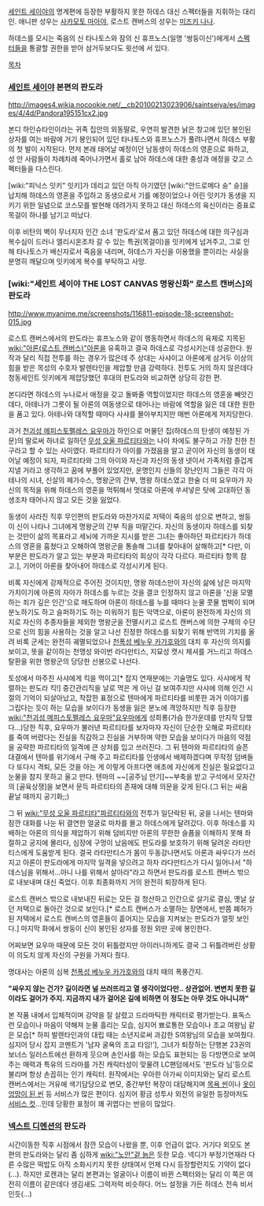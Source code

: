 [[세인트 세이야]]의 명계편에 등장한 부활하지 못한 하데스 대신 스펙터들을 지휘하는 대리인. 애니판 성우는 [[사카모토 마아야]], 로스트 캔버스의 성우는 [[미즈키 나나]].

하데스를 모시는 죽음의 신 타나토스와 잠의 신 휴프노스(일명 '쌍둥이신')에게서 [[스펙터(세인트 세이야)|스펙터]]들을 통괄할 권한을 받아 삼거두보다도 윗선에 서 있다.

[[목차]]

=== [[세인트 세이야]] 본편의 판도라 ===
http://images4.wikia.nocookie.net/__cb20100213023906/saintseiya/es/images/4/4d/Pandora195151cx2.jpg

본디 하인슈타인이라는 귀족 집안의 외동딸로, 우연히 발견한 낡은 창고에 있던 봉인된 상자를 여는 바람에 거기 봉인되어 있던 타나토스와 휴프노스가 풀려나면서 하데스 부활의 첫 발이 시작된다. 먼저 본래 태어날 예정이던 남동생이 하데스의 영혼으로 화하고, 성 안 사람들이 차례차례 죽어나가면서 홀로 남아 하데스에 대한 충성과 애정을 갖고 스펙터들을 다스린다.

[wiki:"피닉스 잇키" 잇키]가 데리고 있던 아직 아기였던 [wiki:"안드로메다 슌" 슌]을 납치해 하데스의 영혼을 주입하고 동생으로서 기를 예정이었으나 어린 잇키가 동생을 지키기 위한 일념으로 코스모를 발현해 데려가지 못하고 대신 하데스의 육신이라는 증표로 목걸이 하나를 남기고 떠났다.

이후 비탄의 벽이 무너지자 인간 소녀 '판도라'로서 품고 있던 하데스에 대한 의구심과 복수심이 드러나 엘리시온조차 갈 수 있는 특권(목걸이)을 잇키에게 넘겨주고, 그로 인해 타나토스가 배신자로서 죽음을 내리며, 하데스가 자신을 이용했을 뿐이라는 사실을 분명히 깨달으며 잇키에게 복수를 부탁하고 사망.

=== [wiki:"세인트 세이야 THE LOST CANVAS 명왕신화" 로스트 캔버스]의 판도라 ===
http://www.myanime.me/screenshots/116811-episode-18-screenshot-015.jpg

로스트 캔버스에서의 판도라는 휴프노스와 같이 행동하면서 하데스의 육체로 지목된 [[wiki:"아론(로스트 캔버스)"아론]]을 유혹하고 결국 하데스로 각성시키는데 성공한다. 원작과 달리 직접 전투를 하는 경우가 많은데 주 상대는 사샤이고 아론에게 삼거두 이상의 힘을 받은 목성의 수호자 발렌타인을 제압할 만큼 강력하다. 전투도 거의 하지 않은데다 청동세인트 잇키에게 제압당했던 후대의 판도라와 비교하면 상당히 강한 편.

본디라면 하데스의 누나로서 애정을 갖고 돌봐줄 역할이었지만 하데스의 영혼을 빼앗긴데다, 아테나가 그릇이 될 아론의 여동생으로 태어나는 바람에 역할을 잃은 데 대한 원한을 품고 있다. 아테나와 대적할 때마다 사샤를 몰아부치지만 매번 아론에게 저지당한다.

과거 [[천괴성 메피스토펠레스 요우마]]가 하인으로 머물던 집(하데스의 탄생이 예정된 가문)의 딸로써 하녀로 일하던 [[무성 오울 파르티타]]와는 나이 차에도 불구하고 가장 친한 친구라고 할 수 있는 사이였다. 파르티타가 아이를 가졌음을 알고 곧이어 자신의 동생이 태어날 예정이 되자, 파르티타와 그의 아이와 자신과 자신의 동생 넷이서 가족처럼 즐겁게 지낼 거라고 생각하고 꿈에 부풀어 있었지만, 운명인지 신들의 장난인지 그들은 각각 아테나의 시녀, 신살의 페가수스, 명왕군의 간부, 명왕 하데스였고 한술 더 떠 요우마가 자신의 목적을 위해 하데스의 영혼을 먹튀해서 멋대로 아론에 쑤셔넣은 탓에 고대하던 동생조차 태어나지 않고 모든 것을 잃었다.

동생이 사라진 직후 무인편의 판도라와 마찬가지로 저택이 죽음의 성으로 변하고, 쌍둥이 신이 나타나 그녀에게 명왕군의 간부 직을 떠맡긴다. 자신의 동생이자 하데스를 되찾는 것만이 삶의 목표라고 세뇌에 가까운 지시를 받은 그녀는 좋아하던 파르티타가 하데스의 영혼을 훔쳤다고 오해하여 명왕군을 통솔해 그녀를 찾아내어 살해하고[* 다만, 이 부분은 판도라가 알고 있는 부분과 파르티타의 회상이 각각 다르다. 파르티타 항목 참고.], 기어이 아론을 찾아내어 하데스로 각성시키게 된다.

비록 자신에게 강제적으로 주어진 것이지만, 명왕 하데스만이 자신의 삶에 남은 마지막 가치이기에 아론의 자아가 하데스를 누르는 것을 결코 인정하지 않고 아론을 '신을 모멸하는 죄가 깊은 인간'으로 매도하며 아론이 하데스를 누를 때마다 눈물 콧물 범벅이 되며 분노하기도 하고 슬퍼하기도 하는 미워하기 힘든 악역으로, 아론이 완전하게 자신의 의지로 자신의 추종자들을 제외한 명왕군을 전멸시키고 로스트 캔버스에 의한 구제의 수단으로 신의 힘을 사용하는 것을 알고 나선 진정한 하데스를 되찾기 위해 반역의 기치를 올려 비록 군세는 완전히 궤멸되었으나 [[천폭성 베누우 카가호]]와의 대치 후 자신의 의지를 보이고, 뜻을 같이하는 천맹성 와이번 라다만티스, 지묘성 캣시 체셔를 거느리고 하데스 탈환을 위한 명왕군의 당당한 선봉으로 나선다.

토성에서 마주친 사샤에게 킥을 먹이고[* 잡지 연재분에는 기술명도 있다. 사샤에게 작렬하는 판도라 킥!] 중간관리직을 날로 먹은 게 아닌 걸 보여주지만 사샤에 의해 인간 시절의 기억이 되살아났고, 착잡한 표정으로 텐마에게 파르티타를 비롯한 과거 이야기를 그립다는 듯이 하는 모습을 보이다가 동생을 잃은 분노에 격앙하지만 직후 등장한 [[wiki:"천괴성 메피스토펠레스 요우마"요우마]]에게 성희롱(가슴 한가운데를 만지작 당했다...)당한 직후, 요우마가 불러낸 파르티타를 보자마자 자신이 단순한 오해로 파르티타를 죽여 버렸다는 진실을 직감하고 진실을 거부하며 약한 모습을 보이다가 마음의 약점을 공략한 파르티타의 일격에 큰 상처를 입고 쓰러진다. 그 뒤 텐마와 파르티타의 슬픈 대결에서 텐마를 위기에서 구해 주고 파르티타를 인생에서 배제하겠다며 무작정 덤벼들다 또다시 격퇴, 모든 것을 아는 게 이렇게 아프다면 애초에 자신에게 진실은 필요없다고 눈물을 참지 못하고 울고 만다. 텐마의 ~~[공주님 안기]~~부축을 받고 구석에서 모자간의 [골육상쟁]을 보면서 문득 파르티타의 존재에 대해 의문을 갖게 된다.(그 뒤는 싸움 끝날 때까지 공기화;;)

그 뒤 [[wiki:"무성 오울 파르티타"파르티타]]와의 전투가 일단락된 뒤, 궁을 나서는 텐마와 잠깐 대화를 나눈 뒤 결연한 얼굴로 마차를 몰고 하데스에게 달려갔다. 이후 하데스를 지배하는 아론의 의식을 제압하기 위해 덤비지만 아론의 무한한 슬픔을 이해하지 못해 좌절하고 궁지에 몰리다, 심장에 구멍이 났음에도 판도라를 보호하기 위해 달려온 라타만티스에게 도움받게 된다. 결국 라타만티스가 몸이 두동강나면서도 아론과 싸우다가 쓰러지고 아론이 판도라에게 마지막 일격을 넣으려고 하자 라다만티스가 다시 일어나서 "하데스님을 위해서...아니 나를 위해서 살아라"라고 하면서 판도라를 로스트 캔버스 밖으로 내보내며 대신 죽었다. 이후 최종화까지 거의 완전히 퇴장하게 된다.

로스트 캔버스 밖으로 내보내진 뒤로는 모든 걸 청산하고 인간으로 살기로 결심, 옛날 살던 저택으로 돌아간 것으로 보인다.[* 로스트 캔버스가 소멸하는 장면에서, 반쯤 폐허가 된 저택에서 로스트 캔버스의 영혼들이 흩어지는 모습을 지켜보는 판도라가 얼핏 보인다.] 마지막 화에서 쌍둥이 신이 봉인된 상자를 정원 외딴 곳에 봉인한다.

어찌보면 요우마 때문에 모든 것이 뒤틀렸지만 아이러니하게도 결국 그 뒤틀려버린 상황이 의도치 않게 자신의 구원을 가져다 줬다.

명대사는 아론의 심복 [[천폭성 베누우 카가호]]와의 대치 때의 폭풍간지.

'''"싸우지 않는 건가? 길이라면 널 쓰러뜨리고 열 생각이었다만.. 상관없어. 변변치 못한 길이라도 걸어가 주지. 지금까지 내가 걸어온 길에 비하면 이 정도는 아무 것도 아니니까"'''

본 작품 내에서 입체적이며 강약을 잘 살렸고 드라마틱한 캐릭터로 평가받는다. 표독스런 모습이나 마음이 약해져 눈물 흘리는 모습, 심지어 뾰로통한 모습이나 조교 여왕님 같은 모습[* 하피 발렌타인과의 대립 때는 소년지로써 과감한 S여왕님의 모습을 보여줬다. 심지어 당시 잡지 코멘트가 '남자 굴욕의 조교 타임!'], 그녀가 퇴장하는 단행본 23권의 보너스 일러스트에선 환하게 웃으며 손인사를 하는 모습도 표현되는 등 다방면으로 보여주는 매력과 특유의 드라마를 가진 캐릭터성이 맞물려 LC팬덤에서도 '판도라 님'등으로 불리며 항상 손꼽히는 인기 캐릭터. 원작에서는 우아한 아가씨 이미지와는 달리 로스트캔버스에서는 거유에 색기담당으로 변모, 중간부턴 복장이 대담해지며 [http://img.photobucket.com/albums/v31/Sith_Haldir/Cosplay/Stseiya/Hades_Alone/lc149_pandorabath1.jpg 목욕 씬]이나 [http://img29.xooimage.com/files/1/7/5/8xolk6-1386916.png 옷이 엉망이 된 씬] 등 서비스가 많은 편이다. 심지어 황금 성투사 외전의 유일한 등장마저도 [http://www.imagebam.com/image/7faea9248448606 서비스 컷]...인데 당황한 표정이 꽤 귀엽다는 반응이 많았다. 
=== [[넥스트 디멘션]]의 판도라 ===
시간이동한 직후 시점에서 잠깐 모습이 나왔을 뿐, 이후 언급이 없다. 거기다 외모도 본편의 판도라와는 달리 좀 심하게 [[wiki:"노안"겉 늙은]] 듯한 모습. 넥디가 부정기연재라 다른 수많은 떡밥도 아직 소화시키지 못한 상태여서 언제 다시 등장할런지도 기약이 없다(...).  하지만 로캔과는 달리 본편과는 얼굴이나 이름이 바뀐 스펙터와는 달리 이 쪽은 여전히 이름이 같은데다 생김새도 그럭저럭 비슷하다. 어느 설정을 가든 하데스 전속 비서인듯(...)
